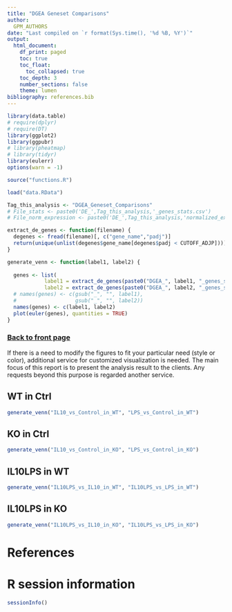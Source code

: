 ```yaml
---
title: "DGEA Geneset Comparisons"
author:
  GPM_AUTHORS
date: "Last compiled on `r format(Sys.time(), '%d %B, %Y')`"
output:
  html_document:
    df_print: paged
    toc: true
    toc_float:
      toc_collapsed: true
    toc_depth: 3
    number_sections: false
    theme: lumen
bibliography: references.bib
---
```


```r
library(data.table)
# require(dplyr)
# require(DT)
library(ggplot2)
library(ggpubr)
# library(pheatmap)
# library(tidyr)
library(eulerr)
options(warn = -1)

source("functions.R")

load("data.RData")

Tag_this_analysis <- "DGEA_Geneset_Comparisons"
# File_stats <- paste0('DE_',Tag_this_analysis,'_genes_stats.csv')
# File_norm_expression <- paste0('DE_',Tag_this_analysis,'normalized_expression_quantification.csv')

extract_de_genes <- function(filename) {
  degenes <- fread(filename)[, c("gene_name","padj")]
  return(unique(unlist(degenes$gene_name[degenes$padj < CUTOFF_ADJP])))
}

generate_venn <- function(label1, label2) {
  
  genes <- list(
            label1 = extract_de_genes(paste0("DGEA_", label1, "_genes_stats.csv")), 
            label2 = extract_de_genes(paste0("DGEA_", label2, "_genes_stats.csv")))
  # names(genes) <- c(gsub("_", "", label1), 
  #                   gsub("_", "", label2))
  names(genes) <- c(label1, label2)
  plot(euler(genes), quantities = TRUE)
}

```

### [Back to front page](Analysis_Report_RNAseq.html)

If there is a need to modify the figures to fit your particular need (style or color), additional service for customized visualization is needed. The main focus of this report is to present the analysis result to the clients. Any requests beyond this purpose is regarded another service. 

## WT in Ctrl

```r
generate_venn("IL10_vs_Control_in_WT", "LPS_vs_Control_in_WT")
```

## KO in Ctrl

```r
generate_venn("IL10_vs_Control_in_KO", "LPS_vs_Control_in_KO")
```

## IL10LPS in WT

```r
generate_venn("IL10LPS_vs_IL10_in_WT", "IL10LPS_vs_LPS_in_WT")
```

## IL10LPS in KO

```r
generate_venn("IL10LPS_vs_IL10_in_KO", "IL10LPS_vs_LPS_in_KO")
```


# References

<div id="refs"></div>


# R session information

```r
sessionInfo()
```
